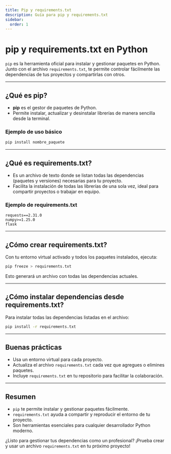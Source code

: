 ```yaml
---
title: Pip y requirements.txt
description: Guía para pip y requirements.txt
sidebar:
  order: 1
---
```


# pip y requirements.txt en Python

`pip` es la herramienta oficial para instalar y gestionar paquetes en Python. Junto con el archivo `requirements.txt`, te permite controlar fácilmente las dependencias de tus proyectos y compartirlas con otros.

---

## ¿Qué es pip?

- **pip** es el gestor de paquetes de Python.
- Permite instalar, actualizar y desinstalar librerías de manera sencilla desde la terminal.

### Ejemplo de uso básico

```bash
pip install nombre_paquete
```

---

## ¿Qué es requirements.txt?

- Es un archivo de texto donde se listan todas las dependencias (paquetes y versiones) necesarias para tu proyecto.
- Facilita la instalación de todas las librerías de una sola vez, ideal para compartir proyectos o trabajar en equipo.

### Ejemplo de requirements.txt

```
requests==2.31.0
numpy>=1.25.0
flask
```

---

## ¿Cómo crear requirements.txt?

Con tu entorno virtual activado y todos los paquetes instalados, ejecuta:

```bash
pip freeze > requirements.txt
```

Esto generará un archivo con todas las dependencias actuales.

---

## ¿Cómo instalar dependencias desde requirements.txt?

Para instalar todas las dependencias listadas en el archivo:

```bash
pip install -r requirements.txt
```

---

## Buenas prácticas

- Usa un entorno virtual para cada proyecto.
- Actualiza el archivo `requirements.txt` cada vez que agregues o elimines paquetes.
- Incluye `requirements.txt` en tu repositorio para facilitar la colaboración.

---

## Resumen

- `pip` te permite instalar y gestionar paquetes fácilmente.
- `requirements.txt` ayuda a compartir y reproducir el entorno de tu proyecto.
- Son herramientas esenciales para cualquier desarrollador Python moderno.

¿Listo para gestionar tus dependencias como un profesional? ¡Prueba crear y usar un archivo `requirements.txt` en tu próximo proyecto!
